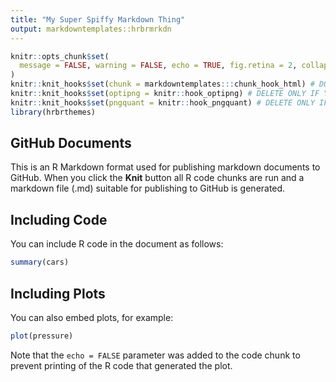 ```yaml
---
title: "My Super Spiffy Markdown Thing"
output: markdowntemplates::hrbrmrkdn
---
```

```r
knitr::opts_chunk$set(
  message = FALSE, warning = FALSE, echo = TRUE, fig.retina = 2, collapse = TRUE
)
knitr::knit_hooks$set(chunk = markdowntemplates:::chunk_hook_html) # DO NOT DELETE - NECESSARY FOR PRISM
knitr::knit_hooks$set(optipng = knitr::hook_optipng) # DELETE ONLY IF YOU DON'T WANT COMPRESSION
knitr::knit_hooks$set(pngquant = knitr::hook_pngquant) # DELETE ONLY IF YOU DON'T WANT COMPRESSION
library(hrbrthemes)
```

## GitHub Documents

This is an R Markdown format used for publishing markdown documents to GitHub. When you click the **Knit** button all R code chunks are run and a markdown file (.md) suitable for publishing to GitHub is generated.

## Including Code

You can include R code in the document as follows:

```r
summary(cars)
```

## Including Plots

You can also embed plots, for example:

```r
plot(pressure)
```

Note that the `echo = FALSE` parameter was added to the code chunk to prevent printing of the R code that generated the plot.
